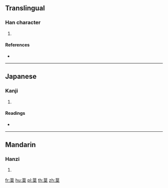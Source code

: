 {{character info/new}}
==Translingual==

===Han character===
{{Han char|rn=140|rad=艸|as=09|sn=15|four=|canj=TIRD}}

# {{defn|Han|sort=艸09}}

====References====
* {{Han ref|kx=1044.020|dkj=31386|dj=1504.170|hdz=53258.130|uh=8448|ud=33864}}

----

==Japanese==

===Kanji===
{{ja-kanji|grade=|rs=艸09}}

# {{defn|lang=ja|sort=艸09}}

====Readings====
* {{ja-readings|on=[[し]] (shi)|kun=[[からむし]] (karamushi)|nanori=}}

----

==Mandarin==

===Hanzi===
{{cmn-hanzi|pin=[[xǐ]] ([[xi3]])|wg=hsi<sup>3</sup>}}

# {{defn|lang=cmn|sort=艸09}}

[[fr:葈]]
[[hu:葈]]
[[pl:葈]]
[[th:葈]]
[[zh:葈]]